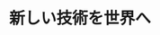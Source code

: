﻿---
title: "新しい技術を世界へ"
category: "環境・社会理工学院"
vol: "62"
interviewee: "宮崎 久美子 "
url: ""
tags: []
pdf: "62-4.pdf"
career: ""
preface: "経営環境や研究開発に関する『道しるべ』や『兆し』といったものを探すのが、技術経営という学問分野の役割の一つである。しかし、自然科学と比べると実際にどのような研究が行われているかの想像がつきにくい。そこで今回は、前半では、企業経営成功の手がかり探しの研究について、後半では、ナノテクノロジーが世の中に及ぼす影響について調査した研究を例に、技術経営戦略専攻・宮崎でどういった研究が行われているかについて見ていこうと思う。"
---
